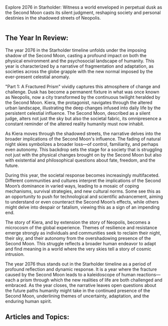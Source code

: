 Explore 2076 in Starholder: Witness a world enveloped in perpetual dusk as the Second Moon casts its silent judgment, reshaping society and personal destinies in the shadowed streets of Neopolis.

<img src="https://www.blockstar.com/wp-content/uploads/2024/06/2076-depop.png" alt="" />

## The Year In Review:
The year 2076 in the Starholder timeline unfolds under the imposing shadow of the Second Moon, casting a profound impact on both the physical environment and the psychosocial landscape of humanity. This year is characterized by a narrative of fragmentation and adaptation, as societies across the globe grapple with the new normal imposed by the ever-present celestial anomaly.

"Part 1: A Fractured Prism" vividly captures this atmosphere of change and challenge. Dusk has become a permanent fixture in what was once known as Neopolis, now a city transformed by the continuous twilight heralded by the Second Moon. Kiera, the protagonist, navigates through the altered urban landscape, illustrating the deep changes infused into daily life by the persistent celestial influence. The Second Moon, described as a silent judge, alters not just the sky but also the societal fabric, its omnipresence a constant reminder of the altered reality humanity must now inhabit.

As Kiera moves through the shadowed streets, the narrative delves into the broader implications of the Second Moon's influence. The fading of natural night skies symbolizes a broader loss—of control, familiarity, and perhaps even autonomy. This backdrop sets the stage for a society that is struggling not just with the physical changes brought on by the Second Moon but also with existential and philosophical questions about fate, freedom, and the future.

During this year, the societal response becomes increasingly multifaceted. Different communities and cultures interpret the implications of the Second Moon’s dominance in varied ways, leading to a mosaic of coping mechanisms, survival strategies, and new cultural norms. Some see this as an opportunity to push for technological and scientific advancement, aiming to understand or even counteract the Second Moon’s effects, while others might delve into despair or fatalism, viewing this as a sign of an impending end.

The story of Kiera, and by extension the story of Neopolis, becomes a microcosm of the global experience. Themes of resilience and resistance emerge strongly as individuals and communities seek to reclaim their night, their sky, and their autonomy from the overshadowing presence of the Second Moon. This struggle reflects a broader human endeavor to adapt and find meaning in a world where the very skies tell a story of cosmic intrusion.

The year 2076 thus stands out in the Starholder timeline as a period of profound reflection and dynamic response. It is a year where the fracture caused by the Second Moon leads to a kaleidoscope of human reactions—each a prism through which the new realities of life are both challenged and embraced. As the year closes, the narrative leaves open questions about the future paths humanity might take in the continued presence of the Second Moon, underlining themes of uncertainty, adaptation, and the enduring human spirit.

## Articles and Topics:

